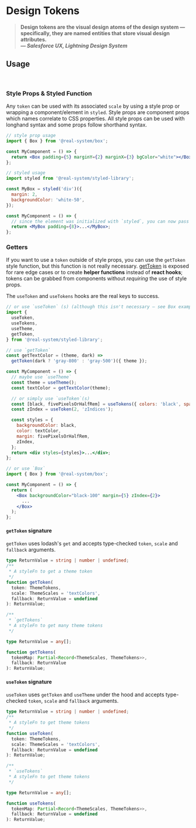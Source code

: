 

<Meta
  title="Real System/Theming/Design Tokens"
  parameters={makeMdxParameters()}
/>

# Design Tokens

> **Design tokens are the visual design atoms of the design system — specifically, they are named entities that store visual design attributes.<br/> _— Salesforce UX, Lightning Design System_**

## Usage

<br />

### Style Props & Styled Function

Any `token` can be used with its associated `scale` by using a style prop or wrapping a component/element in `styled`.
Style props are component props which names correlate to CSS properties. All style props can be used with longhand
syntax and some props follow shorthand syntax.

```jsx
// style prop usage
import { Box } from '@real-system/box';

const MyComponent = () => {
  return <Box padding={5} marginY={2} marginX={3} bgColor="white"></Box>;
};

// styled usage
import styled from '@real-system/styled-library';

const MyBox = styled('div')({
  margin: 2,
  backgroundColor: 'white-50',
});

const MyComponent = () => {
  // since the element was initialized with `styled`, you can now pass style props
  return <MyBox padding={8}>...</MyBox>;
};
```

### Getters

If you want to use a `token` outside of style props, you can use the `getToken` style function, but this function is not really necessary.
[getToken](#gettoken) is exposed for rare edge cases or to create **helper functions** instead of **react hooks**; tokens can be grabbed from components without _requiring_ the use of style props.

The `useToken` and `useTokens` hooks are the real keys to success.

```jsx
// or use `useToken` (s) (although this isn't necessary — see Box example)
import {
  useToken,
  useTokens,
  useTheme,
  getToken,
} from '@real-system/styled-library';

// use `getToken`
const getTextColor = (theme, dark) =>
  getToken(dark ? 'gray-800' : 'gray-500')({ theme });

const MyComponent = () => {
  // maybe use `useTheme`
  const theme = useTheme();
  const textColor = getTextColor(theme);

  // or simply use `useToken`(s)
  const [black, fivePixelsOrHalfRem] = useTokens({ colors: 'black', space: 5 });
  const zIndex = useToken(2, 'zIndices');

  const styles = {
    backgroundColor: black,
    color: textColor,
    margin: fivePixelsOrHalfRem,
    zIndex,
  };
  return <div styles={styles}>...</div>;
};

// or use `Box`
import { Box } from '@real-system/box';

const MyComponent = () => {
  return (
    <Box backgroundColor="black-100" margin={5} zIndex={2}>
      ...
    </Box>
  );
};
```

#### `getToken` signature

`getToken` uses lodash's `get` and accepts type-checked `token`, `scale` and `fallback` arguments.

```typescript
type ReturnValue = string | number | undefined;
/**
 * A styleFn to get a theme token
 */
function getToken(
  token: ThemeTokens,
  scale: ThemeScales = 'textColors',
  fallback: ReturnValue = undefined
): ReturnValue;

/**
 * `getTokens`
 * A styleFn to get many theme tokens
 */

type ReturnValue = any[];

function getTokens(
  tokenMap: Partial<Record<ThemeScales, ThemeTokens>>,
  fallback: ReturnValue
): ReturnValue;
```

#### `useToken` signature

`useToken` uses `getToken` and `useTheme` under the hood and accepts type-checked `token`, `scale` and `fallback` arguments.

```typescript
type ReturnValue = string | number | undefined;
/**
 * A styleFn to get theme tokens
 */
function useToken(
  token: ThemeTokens,
  scale: ThemeScales = 'textColors',
  fallback: ReturnValue = undefined
): ReturnValue;

/**
 * `useTokens`
 * A styleFn to get theme tokens
 */

type ReturnValue = any[];

function useTokens(
  tokenMap: Partial<Record<ThemeScales, ThemeTokens>>,
  fallback: ReturnValue = undefined
): ReturnValue;
```

